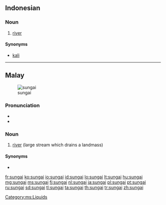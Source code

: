 ==Indonesian==

===Noun===
{{id-noun}}

# [[river]]

====Synonyms====
* [[kali]]

----

==Malay==
[[Image:Cairo, Nile, a view from Tahrir Bridge towards North, Egypt, Oct 2004.jpg|thumb|sungai]]

===Pronunciation===
* {{IPA|/suŋai̯/|lang=ms}}
* {{rhymes|uŋai̯|ŋai̯|ai̯}}

===Noun===
{{head|ms|noun}}

# [[river]] (large stream which drains a landmass)

====Synonyms====
* {{l|ms|batang}}

[[Category:ms:Liquids]]

[[fr:sungai]]
[[ko:sungai]]
[[io:sungai]]
[[id:sungai]]
[[lo:sungai]]
[[lt:sungai]]
[[hu:sungai]]
[[mg:sungai]]
[[ms:sungai]]
[[fj:sungai]]
[[nl:sungai]]
[[ja:sungai]]
[[pl:sungai]]
[[pt:sungai]]
[[ru:sungai]]
[[sd:sungai]]
[[tl:sungai]]
[[ta:sungai]]
[[th:sungai]]
[[tr:sungai]]
[[zh:sungai]]